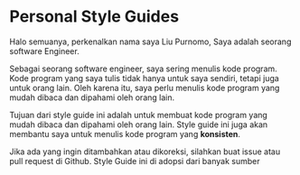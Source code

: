 # Personal Style Guides

Halo semuanya, perkenalkan nama saya Liu Purnomo, Saya adalah seorang software Engineer. 

Sebagai seorang software engineer, saya sering menulis kode program. Kode program yang saya tulis tidak hanya untuk saya sendiri, tetapi juga untuk orang lain. Oleh karena itu, saya perlu menulis kode program yang mudah dibaca dan dipahami oleh orang lain.

Tujuan dari style guide ini adalah untuk membuat kode program yang mudah dibaca dan dipahami oleh orang lain. Style guide ini juga akan membantu saya untuk menulis kode program yang **konsisten**.


<Callout type="info" emoji="💡">
    Jika ada yang ingin ditambahkan atau dikoreksi, silahkan buat issue atau pull request di Github.
</Callout>

<Callout type="warning">
    Style Guide ini di adopsi dari banyak sumber
</Callout>
